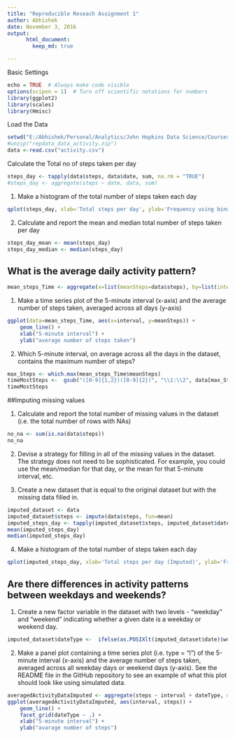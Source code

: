 ---
title: "Reproducible Reseach Assignment 1"
author: Abhishek
date: November 3, 2016
output:  
      html_document:  
        keep_md: true

---



Basic Settings



```{r}
echo = TRUE  # Always make code visible
options(scipen = 1)  # Turn off scientific notations for numbers
library(ggplot2)
library(scales)
library(Hmisc)
```

Load the Data 
```{r}
setwd("E:/Abhishek/Personal/Analytics/John Hopkins Data Science/Courses/Course 5 Reproducible Research/Week 2/Assignment and Practice")
#unzip("repdata_data_activity.zip")
data <-read.csv("activity.csv")
```

Calculate the Total no of steps taken per day
```{r}
steps_day <- tapply(data$steps, data$date, sum, na.rm = "TRUE")
#steps_day <- aggregate(steps ~ date, data, sum)
```

1. Make a histogram of the total number of steps taken each day

```{r}
qplot(steps_day, xlab='Total steps per day', ylab='Frequency using binwith 500', binwidth=500)
```

2. Calculate and report the mean and median total number of steps taken per day

```{r}
steps_day_mean <- mean(steps_day)
steps_day_median <- median(steps_day)
```

## What is the average daily activity pattern?

```{r}
mean_steps_Time <- aggregate(x=list(meanSteps=data$steps), by=list(interval=data$interval), FUN=mean, na.rm=TRUE)

```

1. Make a time series plot  of the 5-minute interval (x-axis) and the average number of steps taken, averaged across all days (y-axis)

```{r}
ggplot(data=mean_steps_Time, aes(x=interval, y=meanSteps)) +
    geom_line() +
    xlab("5-minute interval") +
    ylab("average number of steps taken") 

```



2. Which 5-minute interval, on average across all the days in the dataset, contains the maximum number of steps?



```{r}
max_Steps <- which.max(mean_steps_Time$meanSteps)
timeMostSteps <-  gsub("([0-9]{1,2})([0-9]{2})", "\\1:\\2", data[max_Steps,'interval'])
timeMostSteps
```

##Imputing missing values

1. Calculate and report the total number of missing values in the dataset (i.e. the total number of rows with NAs)
```{r}
no_na <- sum(is.na(data$steps))
no_na
```
2. Devise a strategy for filling in all of the missing values in the dataset. The strategy does not need to be sophisticated. For example, you could use the mean/median for that day, or the mean for that 5-minute interval, etc.

3. Create a new dataset that is equal to the original dataset but with the missing data filled in.
```{r}

imputed_dataset <- data
imputed_dataset$steps <- impute(data$steps, fun=mean)
imputed_steps_day <- tapply(imputed_dataset$steps, imputed_dataset$date, sum)
mean(imputed_steps_day)
median(imputed_steps_day)
```

4. Make a histogram of the total number of steps taken each day

```{r}
qplot(imputed_steps_day, xlab='Total steps per day (Imputed)', ylab='Frequency using binwith 500', binwidth=500)
```

## Are there differences in activity patterns between weekdays and weekends?

1. Create a new factor variable in the dataset with two levels - "weekday" and "weekend" indicating whether a given date is a weekday or weekend day.

```{r}
imputed_dataset$dateType <-  ifelse(as.POSIXlt(imputed_dataset$date)$wday %in% c(0,6), 'weekend', 'weekday')
```

2. Make a panel plot containing a time series plot (i.e. type = "l") of the 5-minute interval (x-axis) and the average number of steps taken, averaged across all weekday days or weekend days (y-axis). See the README file in the GitHub repository to see an example of what this plot should look like using simulated data.

```{r}
averagedActivityDataImputed <- aggregate(steps ~ interval + dateType, data=imputed_dataset, mean)
ggplot(averagedActivityDataImputed, aes(interval, steps)) + 
    geom_line() + 
    facet_grid(dateType ~ .) +
    xlab("5-minute interval") + 
    ylab("avarage number of steps")
```
